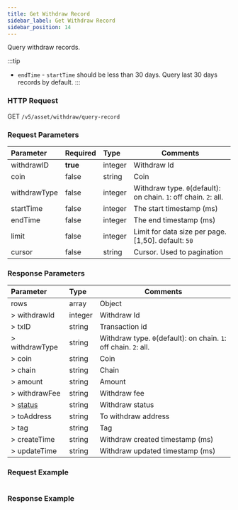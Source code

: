```yaml
---
title: Get Withdraw Record
sidebar_label: Get Withdraw Record
sidebar_position: 14
---
```


Query withdraw records.

:::tip
* `endTime` - `startTime` should be less than 30 days. Query last 30 days records by default.
:::

### HTTP Request
GET `/v5/asset/withdraw/query-record`

### Request Parameters
| Parameter | Required | Type | Comments|
|:----- |:-------|:-----|------ |
|withdrawID |**true** |integer |Withdraw Id |
|coin |false |string |Coin |
|withdrawType |false |integer |Withdraw type. `0`(default): on chain. `1`: off chain. `2`: all.|
|startTime |false |integer |The start timestamp (ms) |
|endTime |false |integer |The end timestamp (ms) |
|limit |false |integer |Limit for data size per page. [1,50]. default: `50`|
|cursor |false |string |Cursor. Used to pagination|

### Response Parameters
| Parameter | Type | Comments|
|:----- |:-----|----- |
|rows |array|Object |
|> withdrawId |integer |Withdraw Id |
|> txID |string |Transaction id |
|> withdrawType |string |Withdraw type. `0`(default): on chain. `1`: off chain. `2`: all. |
|> coin |string |Coin |
|> chain |string |Chain |
|> amount |string |Amount |
|> withdrawFee |string |Withdraw fee |
|> [status](../enum#withdrawstatus) |string |Withdraw status |
|> toAddress |string |To withdraw address |
|> tag |string |Tag |
|> createTime |string |Withdraw created timestamp (ms) |
|> updateTime |string |Withdraw updated timestamp (ms) |

### Request Example

<Tabs>
<TabItem value="console" label="Console">

```http
```

</TabItem>
</Tabs>

### Response Example

<Tabs>
<TabItem value="js response" label="response">

```json

```
</TabItem>
</Tabs>
